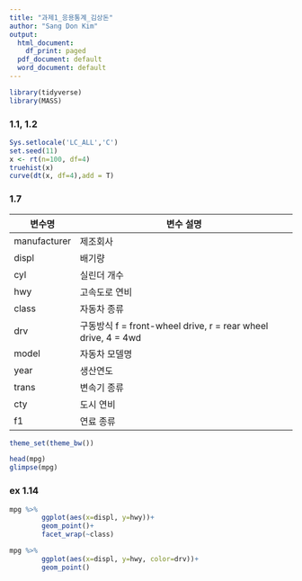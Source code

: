 ```yaml
---
title: "과제1_응용통계_김상돈"
author: "Sang Don Kim"
output:
  html_document:
    df_print: paged
  pdf_document: default
  word_document: default
---
```


```r
library(tidyverse)
library(MASS)
```


### 1.1, 1.2 


```r
Sys.setlocale('LC_ALL','C')
set.seed(11)
x <- rt(n=100, df=4)
truehist(x)
curve(dt(x, df=4),add = T)

```






### 1.7


| 변수명|변수 설명 |
|--|--|
|manufacturer| 제조회사|
|displ| 배기량|
|cyl| 실린더 개수|
|hwy| 고속도로 연비|
|class| 자동차 종류| 
|drv| 구동방식 f = front-wheel drive, r = rear wheel drive, 4 = 4wd|
|model| 자동차 모델명|
|year| 생산연도|
|trans| 변속기 종류| 
|cty| 도시 연비| 
|f1| 연료 종류| 

```r
theme_set(theme_bw())

head(mpg)
glimpse(mpg)
```






### ex 1.14


```r
mpg %>% 
        ggplot(aes(x=displ, y=hwy))+
        geom_point()+
        facet_wrap(~class)

mpg %>% 
        ggplot(aes(x=displ, y=hwy, color=drv))+
        geom_point()
```


